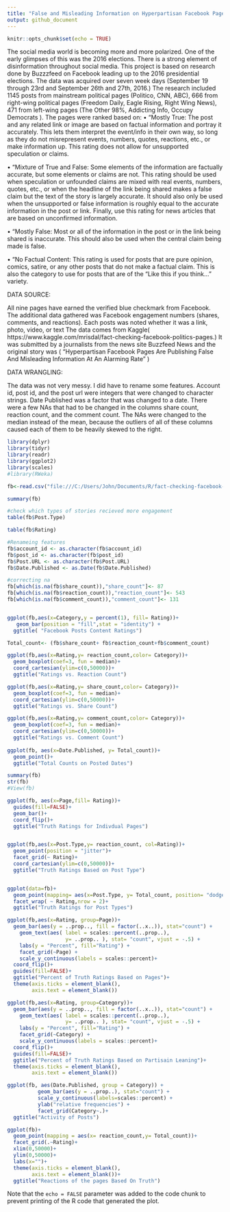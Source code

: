 ```yaml
---
title: "False and Misleading Information on Hyperpartisan Facebook Pages"
output: github_document
---
```


```r
knitr::opts_chunk$set(echo = TRUE)
```

The social media world is becoming more and more polarized. One of the early glimpses of this was the 2016 elections. There is a strong element of disinformation throughout social media. This project is based on research done by Buzzzfeed on Facebook leading up to the 2016 presidential elections. The data was acquired over seven week days (September 19 through 23rd and September 26th and 27th, 2016.) 
 The research included 1145 posts from mainstream political pages (Politico, CNN, ABC), 666 from right-wing political pages (Freedom Daily, Eagle Rising, Right Wing News), 471 from left-wing pages (The Other 98%, Addicting Info, Occupy Democrats ).
The pages were ranked based on:
•	“Mostly True: The post and any related link or image are based on factual information and portray it accurately. This lets them interpret the event/info in their own way, so long as they do not misrepresent events, numbers, quotes, reactions, etc., or make information up. This rating does not allow for unsupported speculation or claims.

•	“Mixture of True and False: Some elements of the information are factually accurate, but some elements or claims are not. This rating should be used when speculation or unfounded claims are mixed with real events, numbers, quotes, etc., or when the headline of the link being shared makes a false claim but the text of the story is largely accurate. It should also only be used when the unsupported or false information is roughly equal to the accurate information in the post or link. Finally, use this rating for news articles that are based on unconfirmed information.

•	“Mostly False: Most or all of the information in the post or in the link being shared is inaccurate. This should also be used when the central claim being made is false.

•	“No Factual Content: This rating is used for posts that are pure opinion, comics, satire, or any other posts that do not make a factual claim. This is also the category to use for posts that are of the “Like this if you think...” variety.

DATA SOURCE:

 All nine pages have earned the verified blue checkmark from Facebook. The additional data gathered was Facebook engagement numbers (shares, comments, and reactions). Each posts was noted whether it was a link, photo, video, or text The data comes from Kaggle( https://www.kaggle.com/mrisdal/fact-checking-facebook-politics-pages.) It was submitted by a journalists from the news site Buzzfeed News and the original story was ( “Hyperpartisan Facebook Pages Are Publishing False And Misleading Information At An Alarming Rate” )
 
DATA WRANGLING:

 The data was not very messy. I did have to rename some features.  Account id, post id, and the post url were integers that were changed to character strings. Date Published was a factor that was changed to a date. 
     There were a few NAs that had to be changed in the columns share count, reaction count, and the comment count. The NAs were changed to the median instead of the mean, because the outliers of all of these columns caused each of them to be heavily skewed to the right. 

```r
library(dplyr)
library(tidyr)
library(readr)
library(ggplot2)
library(scales)
#library(RWeka)

fb<-read.csv("file:///C:/Users/John/Documents/R/fact-checking-facebook-politics-pages/facebook-fact-check.csv")

summary(fb)

#check which types of stories recieved more engagement
table(fb$Post.Type)

table(fb$Rating)


```


```r
#Renameing features
fb$account_id <- as.character(fb$account_id)
fb$post_id <- as.character(fb$post_id)
fb$Post.URL <- as.character(fb$Post.URL)
fb$Date.Published <- as.Date(fb$Date.Published)

#correcting na
fb[which(is.na(fb$share_count)),"share_count"]<- 87
fb[which(is.na(fb$reaction_count)),"reaction_count"]<- 543
fb[which(is.na(fb$comment_count)),"comment_count"]<- 131


ggplot(fb,aes(x=Category,y = percent(1), fill= Rating))+
   geom_bar(position = "fill",stat = "identity") +
  ggtitle( "Facebook Posts Content Ratings")

Total_count<- (fb$share_count+ fb$reaction_count+fb$comment_count)

ggplot(fb,aes(x=Rating,y= reaction_count,color= Category))+
  geom_boxplot(coef=3, fun = median)+
  coord_cartesian(ylim=c(0,50000))+
  ggtitle("Ratings vs. Reaction Count")

ggplot(fb,aes(x=Rating,y= share_count,color= Category))+
  geom_boxplot(coef=3, fun = median)+
  coord_cartesian(ylim=c(0,50000))+
  ggtitle("Ratings vs. Share Count")

ggplot(fb,aes(x=Rating,y= comment_count,color= Category))+
  geom_boxplot(coef=3, fun = median)+
  coord_cartesian(ylim=c(0,50000))+
  ggtitle("Ratings vs. Comment Count")
  
ggplot(fb, aes(x=Date.Published, y= Total_count))+
  geom_point()+
  ggtitle("Total Counts on Posted Dates")

summary(fb)
str(fb)
#View(fb)


```
```r
ggplot(fb, aes(x=Page,fill= Rating))+
  guides(fill=FALSE)+
  geom_bar()+
  coord_flip()+
  ggtitle("Truth Ratings for Indivdual Pages")


ggplot(fb,aes(x=Post.Type,y= reaction_count, col=Rating))+
  geom_point(position = "jitter")+
  facet_grid(~ Rating)+
  coord_cartesian(ylim=c(0,50000))+
  ggtitle("Truth Ratings Based on Post Type")


ggplot(data=fb)+
  geom_point(mapping= aes(x=Post.Type, y= Total_count, position= "dodge"))+
  facet_wrap( ~ Rating,nrow = 2)+
  ggtitle("Truth Ratings for Post Types")

```
```r
ggplot(fb,aes(x=Rating, group=Page))+
  geom_bar(aes(y = ..prop.., fill = factor(..x..)), stat="count") +
    geom_text(aes( label = scales::percent(..prop..),
                   y= ..prop.. ), stat= "count", vjust = -.5) +
    labs(y = "Percent", fill="Rating") +
    facet_grid(~Page) +
    scale_y_continuous(labels = scales::percent)+
  coord_flip()+
  guides(fill=FALSE)+
  ggtitle("Percent of Truth Ratings Based on Pages")+
  theme(axis.ticks = element_blank(), 
        axis.text = element_blank())

ggplot(fb,aes(x=Rating, group=Category))+
  geom_bar(aes(y = ..prop.., fill = factor(..x..)), stat="count") +
    geom_text(aes( label = scales::percent(..prop..),
                   y= ..prop.. ), stat= "count", vjust = -.5) +
    labs(y = "Percent", fill="Rating") +
    facet_grid(~Category) +
    scale_y_continuous(labels = scales::percent)+
  coord_flip()+
  guides(fill=FALSE)+
  ggtitle("Percent of Truth Ratings Based on Partisain Leaning")+
  theme(axis.ticks = element_blank(), 
        axis.text = element_blank())

ggplot(fb, aes(Date.Published, group = Category)) + 
          geom_bar(aes(y = ..prop..), stat="count") + 
          scale_y_continuous(labels=scales::percent) +
          ylab("relative frequencies") +
          facet_grid(Category~.)+
  ggtitle("Activity of Posts")

ggplot(fb)+
  geom_point(mapping = aes(x= reaction_count,y= Total_count))+
  facet_grid(.~Rating)+
  xlim(0,50000)+
  ylim(0,50000)+
  labs(x="")+
  theme(axis.ticks = element_blank(), 
        axis.text = element_blank())+
  ggtitle("Reactions of the pages Based On Truth")

```


Note that the `echo = FALSE` parameter was added to the code chunk to prevent printing of the R code that generated the plot.
